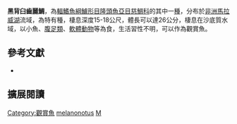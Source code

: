 {{Speciesbox
| name = 黑背臼齒麗鯛
| status = LC
| status_system= IUCN3.1
| image =
| image_width = 260px
| image_caption = 
| genus = Mylochromis
| species = melanonotus
| authority = {{le|查爾斯·塔特·里根|Charles Tate Regan|Regan}}, 1922
| synonyms = *''Haplochromis melanonotus''<br /><small>Regan, 1922</small>
*''Cyrtocara melanonotus''<br /><small>Regan, 1922</small>
*''Maravichromis melanonotus''<br /><small>Regan, 1922</small>
*''Platygnathochromis melanonotus''<br /><small>Regan, 1922</small>
}}

'''黑背臼齒麗鯛'''，為[[輻鰭魚綱|輻鰭魚綱]][[鱸形目|鱸形目]][[隆頭魚亞目|隆頭魚亞目]][[慈鯛科|慈鯛科]]的其中一[[種|種]]，分布於[[非洲|非洲]][[馬拉威湖|馬拉威湖]]流域，為特有種，棲息深度15-18公尺，體長可以達26公分，棲息在沙底質水域，以小魚、[[腹足類|腹足類]]、[[軟體動物|軟體動物]]等為食，生活習性不明，可以作為觀賞魚。

== 參考文獻 ==
*{{FishBase_species|genus=Mylochromis|species=melanonotus|year=2013|month=4}}

== 擴展閱讀 ==
{{refbegin}}
{{wikispecies-inline|Mylochromis melanonotus|黑背臼齒麗鯛}}
{{refend}}
{{Taxonbar|from=Q954548}}

[[Category:觀賞魚|Category:觀賞魚]]
[[Category:臼齒麗鯛屬|melanonotus]]
[[Category:1922年描述的魚類|M]]

{{鱸形目小作品}}